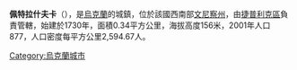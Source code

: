 {{coord|48|31|43|N|29|27|44|E|scale:30000|display=title}}

'''佩特拉什夫卡'''（{{lang-uk|Петрашівка}}），是[[烏克蘭|烏克蘭]]的城鎮，位於該國西南部[[文尼察州|文尼察州]]，由[[捷普利克區|捷普利克區]]負責管轄，始建於1730年，面積0.34平方公里，海拔高度156米，2001年人口877，人口密度每平方公里2,594.67人。

{{Ukraine-geo-stub}}
[[Category:烏克蘭城市|Category:烏克蘭城市]]